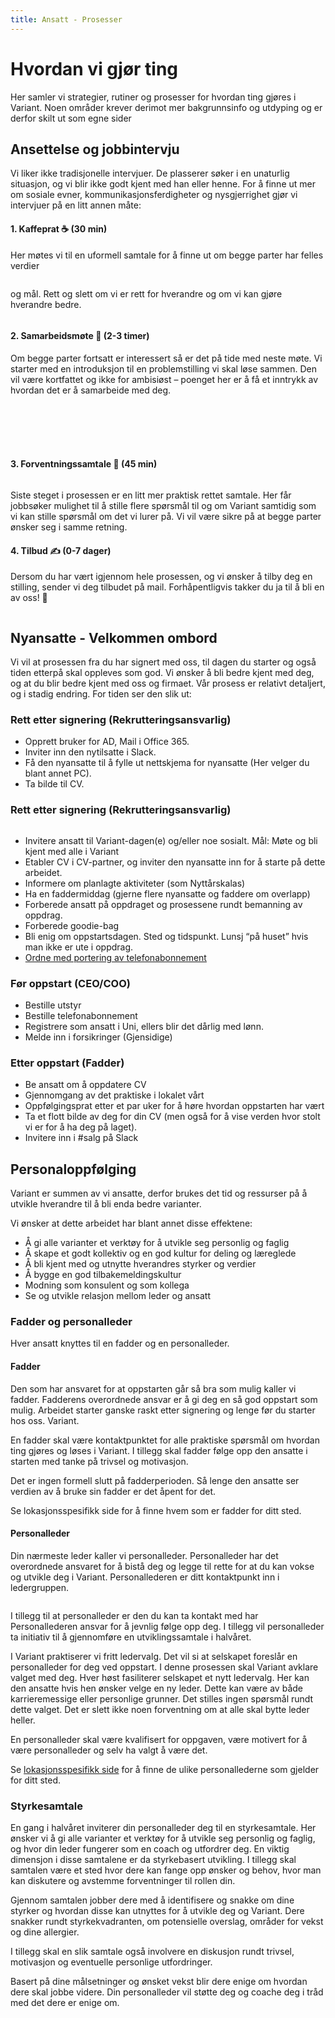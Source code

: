 ```yaml
---
title: Ansatt - Prosesser
---
```



# Hvordan vi gjør ting

Her samler vi strategier, rutiner og prosesser for hvordan ting gjøres i Variant. Noen områder krever derimot mer bakgrunnsinfo og utdyping og er derfor skilt ut som egne sider

<ProcessMenu />

## Ansettelse og jobbintervju

Vi liker ikke tradisjonelle intervjuer. De plasserer søker i en unaturlig situasjon, og vi blir ikke godt kjent med han eller henne. For å finne ut mer om sosiale evner, kommunikasjonsferdigheter og nysgjerrighet gjør vi intervjuer på en litt annen måte:

#### 1. Kaffeprat ☕️ (30 min)

Her møtes vi til en uformell samtale for å finne ut om begge parter har felles verdier

<img
  src="./assets/illustrations/arrowLeft.svg"
  className="illustration--right"
  role="none"
  alt=""
/>

og mål. Rett og slett om vi er rett for hverandre og om vi kan gjøre hverandre bedre.

<img
  src="./assets/illustrations/teamwork.svg"
  className="illustration illustration--left"
  role="none"
  alt=""
/>

#### 2. Samarbeidsmøte️ 🤝 (2-3 timer)

Om begge parter fortsatt er interessert så er det på tide med neste møte. Vi starter med en introduksjon til en problemstilling vi skal løse sammen. Den vil være kortfattet og ikke for ambisiøst – poenget her er å få et inntrykk av hvordan det er å samarbeide med deg.

<br />
<br />
<br />
<br />

<img src="./assets/illustrations/arrowRight.svg" role="none" alt="" />

#### 3. Forventningssamtale 💬 (45 min)

<img
  src="./assets/illustrations/arrowLeft.svg"
  className="illustration--right"
  role="none"
  alt=""
/>

Siste steget i prosessen er en litt mer praktisk rettet samtale. Her får jobbsøker
mulighet til å stille flere spørsmål til og om Variant samtidig som vi kan stille
spørsmål om det vi lurer på. Vi vil være sikre på at begge parter ønsker seg i samme
retning.

#### 4. Tilbud ✍️ (0-7 dager)

Dersom du har vært igjennom hele prosessen, og vi ønsker å tilby deg en stilling, sender vi deg tilbudet på mail. Forhåpentligvis takker du ja til å bli en av oss! 🎉

<img
  src="./assets/illustrations/twoInMoon.svg"
  className="illustration illustration--center"
  role="none"
  alt=""
/>

## Nyansatte - Velkommen ombord

Vi vil at prosessen fra du har signert med oss, til dagen du starter og også tiden etterpå skal oppleves som god. Vi ønsker å bli bedre kjent med deg, og at du blir bedre kjent med oss og firmaet. Vår prosess er relativt detaljert, og i stadig endring. For tiden ser den slik ut:

### Rett etter signering (Rekrutteringsansvarlig)

- Opprett bruker for AD, Mail i Office 365.
- Inviter inn den nytilsatte i Slack.
- Få den nyansatte til å fylle ut nettskjema for nyansatte (Her velger du blant annet PC).
- Ta bilde til CV.

### Rett etter signering (Rekrutteringsansvarlig)

<img
  src="./assets/illustrations/employee-icon-1.svg"
  className="illustration illustration--right"
  role="none"
  alt=""
/>

- Invitere ansatt til Variant-dagen(e) og/eller noe sosialt. Mål: Møte og bli kjent med alle i Variant
- Etabler CV i CV-partner, og inviter den nyansatte inn for å starte på dette arbeidet.
- Informere om planlagte aktiviteter (som Nyttårskalas)
- Ha en faddermiddag (gjerne flere nyansatte og faddere om overlapp)
- Forberede ansatt på oppdraget og prosessene rundt bemanning av oppdrag.
- Forberede goodie-bag
- Bli enig om oppstartsdagen. Sted og tidspunkt. Lunsj “på huset” hvis man ikke er ute i oppdrag.
- [Ordne med portering av telefonabonnement](https://www.telia.no/mitt-abonnement/bytte-eier/)

### Før oppstart (CEO/COO)

- Bestille utstyr
- Bestille telefonabonnement
- Registrere som ansatt i Uni, ellers blir det dårlig med lønn.
- Melde inn i forsikringer (Gjensidige)

### Etter oppstart (Fadder)

- Be ansatt om å oppdatere CV
- Gjennomgang av det praktiske i lokalet vårt
- Oppfølgingsprat etter et par uker for å høre hvordan oppstarten har vært
- Ta et flott bilde av deg for din CV (men også for å vise verden hvor stolt vi er for å ha deg på laget).
- Invitere inn i #salg på Slack

## Personaloppfølging

Variant er summen av vi ansatte, derfor brukes det tid og ressurser på å utvikle hverandre til å bli enda bedre varianter.

Vi ønsker at dette arbeidet har blant annet disse effektene:

- Å gi alle varianter et verktøy for å utvikle seg personlig og faglig
- Å skape et godt kollektiv og en god kultur for deling og læreglede
- Å bli kjent med og utnytte hverandres styrker og verdier
- Å bygge en god tilbakemeldingskultur
- Modning som konsulent og som kollega
- Se og utvikle relasjon mellom leder og ansatt

### Fadder og personalleder

Hver ansatt knyttes til en fadder og en personalleder.

#### Fadder

Den som har ansvaret for at oppstarten går så bra som mulig kaller vi fadder. Fadderens overordnede ansvar er å gi deg en så god oppstart som mulig. Arbeidet starter ganske raskt etter signering og lenge før du starter hos oss. Variant.

En fadder skal være kontaktpunktet for alle praktiske spørsmål om hvordan ting gjøres og løses i Variant. I tillegg skal fadder følge opp den ansatte i starten med tanke på trivsel og motivasjon.

Det er ingen formell slutt på fadderperioden. Så lenge den ansatte ser verdien av å bruke sin fadder er det åpent for det.

Se lokasjonsspesifikk side for å finne hvem som er fadder for ditt sted.

#### Personalleder

Din nærmeste leder kaller vi personalleder. Personalleder har det overordnede ansvaret for å bistå deg og legge til rette for at du kan vokse og utvikle deg i Variant. Personallederen er ditt kontaktpunkt inn i ledergruppen.

<img
  src="./assets/illustrations/employee-icon-2.svg"
  className="illustration illustration--left"
  role="none"
  alt=""
/>

I tillegg til at personalleder er den du kan ta kontakt med har Personallederen ansvar for å jevnlig følge opp deg. I tillegg vil personalleder ta initiativ til å gjennomføre en utviklingssamtale i halvåret.

I Variant praktiserer vi fritt ledervalg. Det vil si at selskapet foreslår en personalleder for deg ved oppstart. I denne prosessen skal Variant avklare valget med deg. Hver høst fasiliterer selskapet et nytt ledervalg. Her kan den ansatte hvis hen ønsker velge en ny leder. Dette kan være av både karrieremessige eller personlige grunner. Det stilles ingen spørsmål rundt dette valget. Det er slett ikke noen forventning om at alle skal bytte leder heller.

En personalleder skal være kvalifisert for oppgaven, være motivert for å være personalleder og selv ha valgt å være det.

Se [lokasjonsspesifikk side](https://handbook.variant.no/avdelinger/) for å finne de ulike personallederne som gjelder for ditt sted.

### Styrkesamtale

En gang i halvåret inviterer din personalleder deg til en styrkesamtale. Her ønsker vi å gi alle varianter et verktøy for å utvikle seg personlig og faglig, og hvor din leder fungerer som en coach og utfordrer deg. En viktig dimensjon i disse samtalene er da styrkebasert utvikling. I tillegg skal samtalen være et sted hvor dere kan fange opp ønsker og behov, hvor man kan diskutere og avstemme forventninger til rollen din.

Gjennom samtalen jobber dere med å identifisere og snakke om dine styrker og hvordan disse kan utnyttes for å utvikle deg og Variant. Dere snakker rundt styrkekvadranten, om potensielle overslag, områder for vekst og dine allergier.

I tillegg skal en slik samtale også involvere en diskusjon rundt trivsel, motivasjon og eventuelle personlige utfordringer.

Basert på dine målsetninger og ønsket vekst blir dere enige om hvordan dere skal jobbe videre. Din personalleder vil støtte deg og coache deg i tråd med det dere er enige om.

<img
  src="./assets/illustrations/employee-icon-3.svg"
  className="illustration--bottom"
  role="none"
  alt=""
/>

